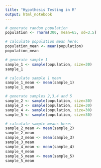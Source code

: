 ```yaml
---
title: "Hypothesis Testing in R"
output: html_notebook
---
```


```r
# generate random population
population <- rnorm(300, mean=65, sd=3.5)

# calculate population mean here:
population_mean <- mean(population)
population_mean
```

```r
# generate sample 1
sample_1 <- sample(population, size=30)
sample_1

# calculate sample 1 mean
sample_1_mean <- mean(sample_1)
sample_1_mean
```

```r
# generate samples 2,3,4 and 5
sample_2 <- sample(population, size=30)
sample_3 <- sample(population, size=30)
sample_4 <- sample(population, size=30)
sample_5 <- sample(population, size=30)
```

```r
# calculate sample means here:
sample_2_mean <- mean(sample_2)
sample_2_mean
sample_3_mean <- mean(sample_3)
sample_3_mean
sample_4_mean <- mean(sample_4)
sample_4_mean
sample_5_mean <- mean(sample_5)
sample_5_mean
```
